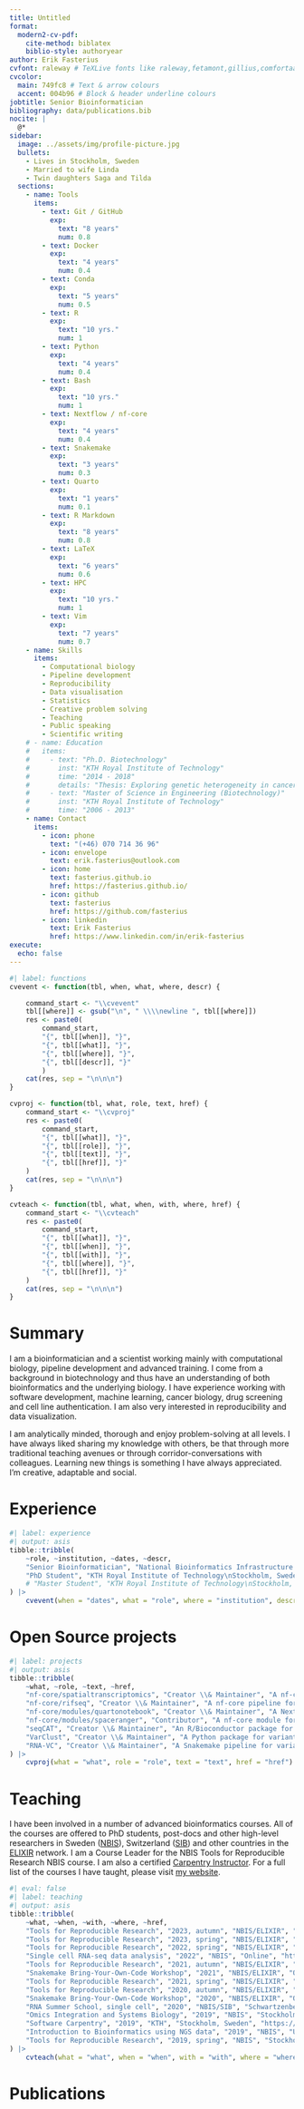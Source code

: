```yaml
---
title: Untitled
format:
  modern2-cv-pdf:
    cite-method: biblatex
    biblio-style: authoryear
author: Erik Fasterius
cvfont: raleway # TeXLive fonts like raleway,fetamont,gillius,comfortaa
cvcolor:
  main: 749fc8 # Text & arrow colours
  accent: 004b96 # Block & header underline colours
jobtitle: Senior Bioinformatician
bibliography: data/publications.bib
nocite: |
  @*
sidebar:
  image: ../assets/img/profile-picture.jpg
  bullets:
    - Lives in Stockholm, Sweden
    - Married to wife Linda
    - Twin daughters Saga and Tilda
  sections:
    - name: Tools
      items:
        - text: Git / GitHub
          exp:
            text: "8 years"
            num: 0.8
        - text: Docker
          exp:
            text: "4 years"
            num: 0.4
        - text: Conda
          exp:
            text: "5 years"
            num: 0.5
        - text: R
          exp:
            text: "10 yrs."
            num: 1
        - text: Python
          exp:
            text: "4 years"
            num: 0.4
        - text: Bash
          exp:
            text: "10 yrs."
            num: 1
        - text: Nextflow / nf-core
          exp:
            text: "4 years"
            num: 0.4
        - text: Snakemake
          exp:
            text: "3 years"
            num: 0.3
        - text: Quarto
          exp:
            text: "1 years"
            num: 0.1
        - text: R Markdown
          exp:
            text: "8 years"
            num: 0.8
        - text: LaTeX
          exp:
            text: "6 years"
            num: 0.6
        - text: HPC
          exp:
            text: "10 yrs."
            num: 1
        - text: Vim
          exp:
            text: "7 years"
            num: 0.7
    - name: Skills
      items:
        - Computational biology
        - Pipeline development
        - Reproducibility
        - Data visualisation
        - Statistics
        - Creative problem solving
        - Teaching
        - Public speaking
        - Scientific writing
    # - name: Education
    #   items:
    #     - text: "Ph.D. Biotechnology"
    #       inst: "KTH Royal Institute of Technology"
    #       time: "2014 - 2018"
    #       details: "Thesis: Exploring genetic heterogeneity in cancer using high-throughput DNA and RNA sequencing"
    #     - text: "Master of Science in Engineering (Biotechnology)"
    #       inst: "KTH Royal Institute of Technology"
    #       time: "2006 - 2013"
    - name: Contact
      items:
        - icon: phone
          text: "(+46) 070 714 36 96"
        - icon: envelope
          text: erik.fasterius@outlook.com
        - icon: home
          text: fasterius.github.io
          href: https://fasterius.github.io/
        - icon: github
          text: fasterius
          href: https://github.com/fasterius
        - icon: linkedin
          text: Erik Fasterius
          href: https://www.linkedin.com/in/erik-fasterius
execute:
  echo: false
---
```


```r
#| label: functions
cvevent <- function(tbl, when, what, where, descr) {

    command_start <- "\\cvevent"
    tbl[[where]] <- gsub("\n", " \\\\newline ", tbl[[where]])
    res <- paste0(
        command_start,
        "{", tbl[[when]], "}",
        "{", tbl[[what]], "}",
        "{", tbl[[where]], "}",
        "{", tbl[[descr]], "}"
        )
    cat(res, sep = "\n\n\n")
}

cvproj <- function(tbl, what, role, text, href) {
    command_start <- "\\cvproj"
    res <- paste0(
        command_start,
        "{", tbl[[what]], "}",
        "{", tbl[[role]], "}",
        "{", tbl[[text]], "}",
        "{", tbl[[href]], "}"
    )
    cat(res, sep = "\n\n\n")
}

cvteach <- function(tbl, what, when, with, where, href) {
    command_start <- "\\cvteach"
    res <- paste0(
        command_start,
        "{", tbl[[what]], "}",
        "{", tbl[[when]], "}",
        "{", tbl[[with]], "}",
        "{", tbl[[where]], "}",
        "{", tbl[[href]], "}"
    )
    cat(res, sep = "\n\n\n")
}
```

# Summary

I am a bioinformatician and a scientist working mainly with computational
biology, pipeline development and advanced training. I come from a background in
biotechnology and thus have an understanding of both bioinformatics and the
underlying biology. I have experience working with software development, machine
learning, cancer biology, drug screening and cell line authentication.
I am also very interested in reproducibility and data visualization. \

I am analytically minded, thorough and enjoy problem-solving at all levels. I
have always liked sharing my knowledge with others, be that through more
traditional teaching avenues or through corridor-conversations with colleagues.
Learning new things is something I have always appreciated. I'm creative,
adaptable and social.

# Experience

```r
#| label: experience
#| output: asis
tibble::tribble(
    ~role, ~institution, ~dates, ~descr,
    "Senior Bioinformatician", "National Bioinformatics Infrastructure Sweden\nSciLifeLab, Stockholm, Sweden", "2019 - Present", "At NBIS I offer advanced bioinformatic support and guidance to life science researchers in Sweden through the SciLifeLab community. My current focus involves transcriptomics and its applications in bulk and single cell RNA sequencing, as well as several pipeline development projects with Nextflow and nf-core. I am also engaged in advanced computational biology and data analysis training at the European level through ELIXIR. My work at NBIS allows me to help life science researchers in Sweden bring their projects to completion with tailor-made bioinformatics solutions.",
    "PhD Student", "KTH Royal Institute of Technology\nStockholm, Sweden", "2014 - 2018", "During my PhD studies I worked on genetic heterogeneity in human cancer models using both bulk and single cell RNA-seq technologies. My project involved leveraging both traditional gene expression-based analyses with non-traditional single nucleotide variant analysis of publicly available (sc)RNA-seq datasets.",
    # "Master Student", "KTH Royal Institute of Technology\nStockholm, Sweden", "2006 - 2013", "",
) |>
    cvevent(when = "dates", what = "role", where = "institution", descr = "descr")
```

# Open Source projects

```r
#| label: projects
#| output: asis
tibble::tribble(
    ~what, ~role, ~text, ~href,
    "nf-core/spatialtranscriptomics", "Creator \\& Maintainer", "A nf-core pipeline for analysing Visium spatial transcriptomics data.", "https://github.com/nf-core/spatialtranscriptomics",
    "nf-core/rifseq", "Creator \\& Maintainer", "A nf-core pipeline for analysing the new RIF-seq sequencing method for large-scale, in-plate drug screening by the Mats Nilsson laboratory at SciLifeLab (currently not publicly available).", "",
    "nf-core/modules/quartonotebook", "Creator \\& Maintainer", "A Nextflow/nf-core module for rendering Quarto notebooks (in development).", "https://github.com/fasterius/modules/tree/quartonotebook/modules/nf-core/quartonotebook",
    "nf-core/modules/spaceranger", "Contributor", "A nf-core module for processing Visium data using the Space Ranger software.", "https://github.com/nf-core/modules/tree/master/modules/nf-core/spaceranger",
    "seqCAT", "Creator \\& Maintainer", "An R/Bioconductor package for variant analysis and cell authentication using HTS data.", "https://www.bioconductor.org/packages/release/bioc/html/seqCAT.html",
    "VarClust", "Creator \\& Maintainer", "A Python package for variant analyses of single-cell HTS data.", "https://github.com/fasterius/VarClust",
    "RNA-VC", "Creator \\& Maintainer", "A Snakemake pipeline for variant analyses of publicly available RNA-seq data.", "https://github.com/fasterius/RNA-VC",
) |>
    cvproj(what = "what", role = "role", text = "text", href = "href")
```

# Teaching

I have been involved in a number of advanced bioinformatics courses. All of the
courses are offered to PhD students, post-docs and other high-level researchers
in Sweden ([NBIS](https://nbis.se/)), Switzerland
([SIB](https://www.sib.swiss/)) and other countries in the
[ELIXIR](https://elixir-europe.org/) network. I am a Course Leader for the NBIS
Tools for Reproducible Research NBIS course. I am also a certified [Carpentry
Instructor](https://software-carpentry.org/). For a full list of the courses I
have taught, please visit [my website](https://fasterius.github.io/teaching/).

```r
#| eval: false
#| label: teaching
#| output: asis
tibble::tribble(
    ~what, ~when, ~with, ~where, ~href,
    "Tools for Reproducible Research", "2023, autumn", "NBIS/ELIXIR", "Stockholm, Sweden", "https://uppsala.instructure.com/courses/87979",
    "Tools for Reproducible Research", "2023, spring", "NBIS/ELIXIR", "Online", "https://uppsala.instructure.com/courses/82575",
    "Tools for Reproducible Research", "2022, spring", "NBIS/ELIXIR", "Online", "https://uppsala.instructure.com/courses/58267",
    "Single cell RNA-seq data analysis", "2022", "NBIS", "Online", "https://uppsala.instructure.com/courses/52011",
    "Tools for Reproducible Research", "2021, autumn", "NBIS/ELIXIR", "Online", "https://uppsala.instructure.com/courses/51980",
    "Snakemake Bring-Your-Own-Code Workshop", "2021", "NBIS/ELIXIR", "Online", "https://uppsala.instructure.com/courses/52153",
    "Tools for Reproducible Research", "2021, spring", "NBIS/ELIXIR", "Online", "https://nbis-reproducible-research.readthedocs.io/en/course_2104/",
    "Tools for Reproducible Research", "2020, autumn", "NBIS/ELIXIR", "Online", "https://nbis-reproducible-research.readthedocs.io/en/course_2010/",
    "Snakemake Bring-Your-Own-Code Workshop", "2020", "NBIS/ELIXIR", "Online", "https://uppsala.instructure.com/courses/52153", # No link for this course round?
    "RNA Summer School, single cell", "2020", "NBIS/SIB", "Schwartzenberg, Switzerland", "https://sib-swiss.github.io/SchoolRNA2020/",
    "Omics Integration and Systems Biology", "2019", "NBIS", "Stockholm, Sweden", "https://nbisweden.github.io/workshop_omics_integration/",
    "Software Carpentry", "2019", "KTH", "Stockholm, Sweden", "https://wikfeldt.github.io/2019-06-18-stockholm/",
    "Introduction to Bioinformatics using NGS data", "2019", "NBIS", "Uppsala, Sweden", "https://scilifelab.github.io/courses/ngsintro/1902/",
    "Tools for Reproducible Research", "2019, spring", "NBIS", "Stockholm, Sweden", "https://nbis-reproducible-research.readthedocs.io/en/course_1905/",
) |>
    cvteach(what = "what", when = "when", with = "with", where = "where", href = "href")
```

# Publications

::: {#refs}
:::
